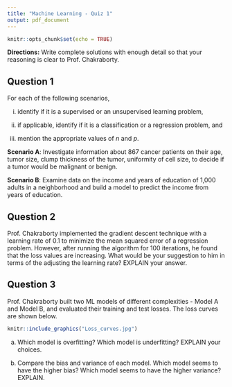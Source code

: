 ```yaml
---
title: "Machine Learning - Quiz 1"
output: pdf_document
---
```


```r
knitr::opts_chunk$set(echo = TRUE)
```

\vspace{0.5cm}

\begin{center}
\textbf{Name:} \underline{\hspace{10cm}} 
\end{center}

\vspace{0.5cm}


**Directions:** Write complete solutions with enough detail so that your reasoning is clear to Prof. Chakraborty. 


## Question 1 

For each of the following scenarios,

(i) identify if it is a supervised or an unsupervised learning problem,

(ii) if applicable, identify if it is a classification or a regression problem, and 

(iii) mention the appropriate values of $n$ and $p$. 


<!-- **Scenario A**: Examine a collection of 649 emails to discover if an email would be "spam" or "not-spam" based on 3 characteristics (number of words, number of attachments, if an image is attached or not). -->

**Scenario A**: Investigate information about 867 cancer patients on their age, tumor size, clump thickness of the tumor, uniformity of cell size, to decide if a tumor would be malignant or benign. 

**Scenario B**: Examine data on the income and years of education of 1,000 adults in a neighborhood and build a model to predict the income from years of education.


\vspace{5cm}


## Question 2

Prof. Chakraborty implemented the gradient descent technique with a learning rate of 0.1 to minimize the mean squared error of a regression problem. However, after running the algorithm for 100 iterations, he found that the loss values are increasing. What would be your suggestion to him in terms of the adjusting the learning rate? EXPLAIN your answer.

\newpage

## Question 3 

Prof. Chakraborty built two ML models of different complexities - Model A and Model B, and evaluated their training and test losses. The loss curves are shown below.

```r
knitr::include_graphics("Loss_curves.jpg")
```

(a) Which model is overfitting? Which model is underfitting? EXPLAIN your choices.

(b) Compare the bias and variance of each model. Which model seems to have the higher bias? Which model seems to have the higher variance? EXPLAIN. 











